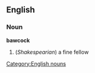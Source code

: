 ==English==
=== Noun ===
[[Category:English nouns]]
'''bawcock'''
# (''Shakespearian'') a fine fellow